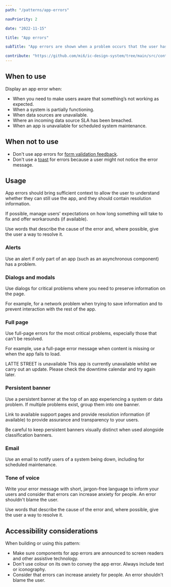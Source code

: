 ```yaml
---
path: "/patterns/app-errors"

navPriority: 2

date: "2022-11-15"

title: "App errors"

subTitle: "App errors are shown when a problem occurs that the user has no control over."

contribute: "https://github.com/mi6/ic-design-system/tree/main/src/content/structured/patterns/deprecated-patterns/app-errors.mdx"
---
```



<IcAlert
  heading="Pattern in development"
  message="We are refreshing this pattern to include new guidance and code."
  variant="info"
/>

## When to use

Display an app error when:

- When you need to make users aware that something’s not working as expected.
- When a system is partially functioning.
- When data sources are unavailable.
- Where an incoming data source SLA has been breached.
- When an app is unavailable for scheduled system maintenance.

## When not to use

- Don't use app errors for [form validation feedback](/patterns/form-validation).
- Don't use a [toast](/components/toast) for errors because a user might not notice the error message.

## Usage

App errors should bring sufficient context to allow the user to understand whether they can still use the app, and they should contain resolution information.

If possible, manage users' expectations on how long something will take to fix and offer workarounds (if available).

Use words that describe the cause of the error and, where possible, give the user a way to resolve it.

### Alerts

Use an alert if only part of an app (such as an asynchronous component) has a problem.

<ComponentPreview icds>
  <IcAlert
    heading="Something went wrong"
    message="The app couldn't connect to the server to download the latest information. Please check your connection or contact your local IT Service Desk."
    variant="error"
  />
</ComponentPreview>

### Dialogs and modals

Use dialogs for critical problems where you need to preserve information on the page.

For example, for a network problem when trying to save information and to prevent interaction with the rest of the app.

### Full page

Use full-page errors for the most critical problems, especially those that can't be resolved.

For example, use a full-page error message when content is missing or when the app fails to load.

<ComponentPreview noPadding left>
  <div style={{ padding: "2.25rem" }}>
    <IcTypography variant="h1" component="h3" applyVerticalMargins>
      LATTE STREET is unavailable
    </IcTypography>
    <IcTypography variant="body" applyVerticalMargins>
      This app is currently unavailable whilst we carry out an update.
    </IcTypography>
    <IcTypography variant="caption">
      Please check the <IcLink href="#">downtime calendar</IcLink> and try again
      later.
    </IcTypography>
  </div>
</ComponentPreview>

### Persistent banner

Use a persistent banner at the top of an app experiencing a system or data problem. If multiple problems exist, group them into one banner.

Link to available support pages and provide resolution information (if available) to provide assurance and transparency to your users.

Be careful to keep persistent banners visually distinct when used alongside classification banners.

### Email

Use an email to notify users of a system being down, including for scheduled maintenance.

### Tone of voice

Write your error message with short, jargon-free language to inform your users and consider that errors can increase anxiety for people. An error shouldn't blame the user.

Use words that describe the cause of the error and, where possible, give the user a way to resolve it.

## Accessibility considerations

When building or using this pattern:

- Make sure components for app errors are announced to screen readers and other assistive technology.
- Don't use colour on its own to convey the app error. Always include text or iconography.
- Consider that errors can increase anxiety for people. An error shouldn't blame the user.

